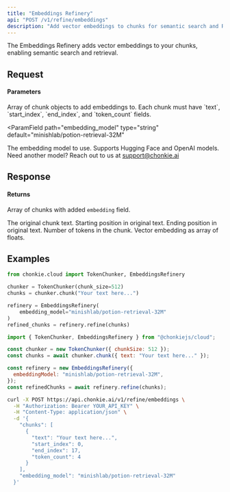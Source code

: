 ```yaml
---
title: "Embeddings Refinery"
api: "POST /v1/refine/embeddings"
description: "Add vector embeddings to chunks for semantic search and RAG"
---
```


The Embeddings Refinery adds vector embeddings to your chunks, enabling semantic search and retrieval.

## Request

#### Parameters

<ParamField path="chunks" type="array" required>
  Array of chunk objects to add embeddings to. Each chunk must have `text`,
  `start_index`, `end_index`, and `token_count` fields.
</ParamField>

<ParamField
  path="embedding_model"
  type="string"
  default="minishlab/potion-retrieval-32M"
>
  The embedding model to use. Supports Hugging Face and OpenAI models.
  <Info> Need another model? Reach out to us at support@chonkie.ai </Info>
</ParamField>

## Response

#### Returns

Array of chunks with added `embedding` field.

<ResponseField name="text" type="string">
  The original chunk text.
</ResponseField>

<ResponseField name="start_index" type="integer">
  Starting position in original text.
</ResponseField>

<ResponseField name="end_index" type="integer">
  Ending position in original text.
</ResponseField>

<ResponseField name="token_count" type="integer">
  Number of tokens in the chunk.
</ResponseField>

<ResponseField name="embedding" type="array">
  Vector embedding as array of floats.
</ResponseField>

## Examples

<CodeGroup>

```python Python
from chonkie.cloud import TokenChunker, EmbeddingsRefinery

chunker = TokenChunker(chunk_size=512)
chunks = chunker.chunk("Your text here...")

refinery = EmbeddingsRefinery(
    embedding_model="minishlab/potion-retrieval-32M"
)
refined_chunks = refinery.refine(chunks)
```

```javascript JavaScript
import { TokenChunker, EmbeddingsRefinery } from "@chonkiejs/cloud";

const chunker = new TokenChunker({ chunkSize: 512 });
const chunks = await chunker.chunk({ text: "Your text here..." });

const refinery = new EmbeddingsRefinery({
  embeddingModel: "minishlab/potion-retrieval-32M",
});
const refinedChunks = await refinery.refine(chunks);
```

```bash cURL
curl -X POST https://api.chonkie.ai/v1/refine/embeddings \
  -H "Authorization: Bearer YOUR_API_KEY" \
  -H "Content-Type: application/json" \
  -d '{
    "chunks": [
      {
        "text": "Your text here...",
        "start_index": 0,
        "end_index": 17,
        "token_count": 4
      }
    ],
    "embedding_model": "minishlab/potion-retrieval-32M"
  }'
```

</CodeGroup>
